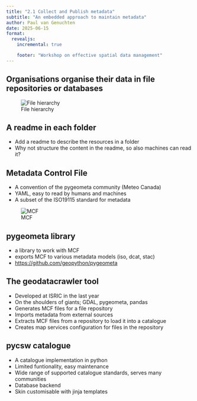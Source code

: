 ```yaml
---
title: "2.1 Collect and Publish metadata"
subtitle: "An embedded approach to maintain metadata"
author: Paul van Genuchten
date: 2025-06-15
format:
  revealjs:
    incremental: true

    footer: "Workshop on effective spatial data management"
---
```



## Organisations organise their data in file repositories or databases

![File hierarchy](../img/file-hierarchy.jpg)

## A readme in each folder

- Add a readme to describe the resources in a folder
- Why not structure the content in the readme, so also machines can read it?

## Metadata Control File

- A convention of the pygeometa community (Meteo Canada)
- YAML, easy to read by humans and machines
- A subset of the ISO19115 standard for metadata

![MCF](../img/mcf.jpg)

## pygeometa library

- a library to work with MCF
- exports MCF to various metadata models (iso, dcat, stac)
- <https://github.com/geopython/pygeometa>

## The geodatacrawler tool

- Developed at ISRIC in the last year
- On the shoulders of giants; GDAL, pygeometa, pandas
- Generates MCF files for a file repository
- Imports metadata from external sources
- Extracts MCF files from a repository to load it into a catalogue
- Creates map services configuration for files in the repository

## pycsw catalogue

- A catalogue implementation in python
- Limited funtionality, easy maintenance
- Wide range of supported catalogue standards, serves many communities
- Database backend
- Skin customisable with jinja templates